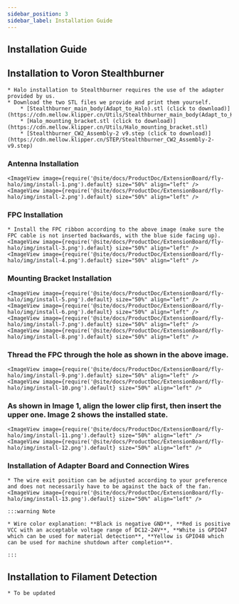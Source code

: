 ```yaml
---
sidebar_position: 3
sidebar_label: Installation Guide
---
```




## Installation Guide

## Installation to Voron Stealthburner

    * Halo installation to Stealthburner requires the use of the adapter provided by us.
    * Download the two STL files we provide and print them yourself.
        * [Stealthburner_main_body(Adapt_to_Halo).stl (click to download)](https://cdn.mellow.klipper.cn/Utils/Stealthburner_main_body(Adapt_to_Halo).stl)
        * [Halo_mounting_bracket.stl (click to download)](https://cdn.mellow.klipper.cn/Utils/Halo_mounting_bracket.stl)
        * [Stealthburner_CW2_Assembly-2 v9.step (click to download)](https://cdn.mellow.klipper.cn/STEP/Stealthburner_CW2_Assembly-2-v9.step)

### Antenna Installation
    <ImageView image={require('@site/docs/ProductDoc/ExtensionBoard/fly-halo/img/install-1.png').default} size="50%" align="left" />
    <ImageView image={require('@site/docs/ProductDoc/ExtensionBoard/fly-halo/img/install-2.png').default} size="50%" align="left" />

### FPC Installation
    * Install the FPC ribbon according to the above image (make sure the FPC cable is not inserted backwards, with the blue side facing up).
    <ImageView image={require('@site/docs/ProductDoc/ExtensionBoard/fly-halo/img/install-3.png').default} size="50%" align="left" />
    <ImageView image={require('@site/docs/ProductDoc/ExtensionBoard/fly-halo/img/install-4.png').default} size="50%" align="left" />

### Mounting Bracket Installation

    <ImageView image={require('@site/docs/ProductDoc/ExtensionBoard/fly-halo/img/install-5.png').default} size="50%" align="left" />
    <ImageView image={require('@site/docs/ProductDoc/ExtensionBoard/fly-halo/img/install-6.png').default} size="50%" align="left" />
    <ImageView image={require('@site/docs/ProductDoc/ExtensionBoard/fly-halo/img/install-7.png').default} size="50%" align="left" />
    <ImageView image={require('@site/docs/ProductDoc/ExtensionBoard/fly-halo/img/install-8.png').default} size="50%" align="left" />

### Thread the FPC through the hole as shown in the above image.

    <ImageView image={require('@site/docs/ProductDoc/ExtensionBoard/fly-halo/img/install-9.png').default} size="50%" align="left" />
    <ImageView image={require('@site/docs/ProductDoc/ExtensionBoard/fly-halo/img/install-10.png').default} size="50%" align="left" />

### As shown in Image 1, align the lower clip first, then insert the upper one. Image 2 shows the installed state.

    <ImageView image={require('@site/docs/ProductDoc/ExtensionBoard/fly-halo/img/install-11.png').default} size="50%" align="left" />
    <ImageView image={require('@site/docs/ProductDoc/ExtensionBoard/fly-halo/img/install-12.png').default} size="50%" align="left" />

### Installation of Adapter Board and Connection Wires
    * The wire exit position can be adjusted according to your preference and does not necessarily have to be against the back of the fan.
    <ImageView image={require('@site/docs/ProductDoc/ExtensionBoard/fly-halo/img/install-13.png').default} size="50%" align="left" />

    :::warning Note

    * Wire color explanation: **Black is negative GND**, **Red is positive VCC with an acceptable voltage range of DC12-24V**, **White is GPIO47 which can be used for material detection**, **Yellow is GPIO48 which can be used for machine shutdown after completion**.

    :::

## Installation to Filament Detection

    * To be updated
